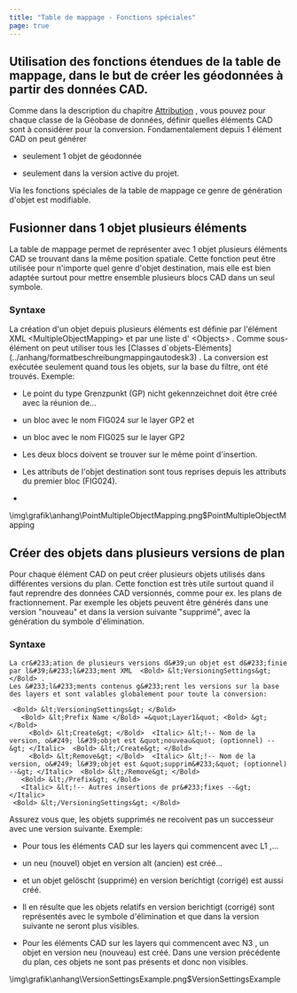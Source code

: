 ```yaml
---
title: "Table de mappage - Fonctions spéciales"
page: true
---
```

## Utilisation des fonctions &#233;tendues de la table de mappage, dans le but de cr&#233;er les g&#233;odonn&#233;es &#224; partir des donn&#233;es CAD.
Comme dans la description du chapitre [Attribution](../anhang/formatbeschreibungmappingautodesk3)
, vous pouvez pour chaque classe de la G&#233;obase de donn&#233;es, d&#233;finir quelles &#233;l&#233;ments CAD sont &#224; consid&#233;rer pour la conversion. Fondamentalement depuis 1 &#233;l&#233;ment CAD on peut g&#233;n&#233;rer

-  seulement 1 objet de g&#233;odonn&#233;e

-  seulement dans la version active du projet.




Via les fonctions sp&#233;ciales de la table de mappage ce genre de g&#233;n&#233;ration d&#39;objet est modifiable.

## Fusionner dans 1 objet plusieurs &#233;l&#233;ments
La table de mappage permet de repr&#233;senter avec 1 objet plusieurs &#233;l&#233;ments CAD se trouvant dans la m&#234;me position spatiale.
Cette fonction peut &#234;tre utilis&#233;e pour n&#39;importe quel genre d&#39;objet destination, mais elle est bien adapt&#233;e surtout pour mettre ensemble plusieurs blocs CAD dans un seul symbole.

### Syntaxe 
<Info>
La cr&#233;ation d&#39;un objet depuis plusieurs &#233;l&#233;ments est d&#233;finie par l&#39;&#233;l&#233;ment XML  <Bold> &lt;MultipleObjectMapping&gt; </Bold>  et par une liste d&#39;  <Bold> &lt;Objects&gt; </Bold> . Comme sous-&#233;l&#233;ment on peut utiliser tous les [Classes d`objets-El&#233;ments](../anhang/formatbeschreibungmappingautodesk3)
.
</Info>

<Warning>
La conversion est ex&#233;cut&#233;e seulement quand tous les objets, sur la base du filtre, ont &#233;t&#233; trouv&#233;s.
</Warning>


<Info>
Exemple:

-  Le point du type <Bold> Grenzpunkt (GP) nicht gekennzeichnet </Bold>  doit &#234;tre cr&#233;&#233; avec la r&#233;union de...


-  un bloc avec le nom <Bold> FIG024 </Bold>  sur le layer <Bold> GP2 </Bold>  et


-  un bloc avec le nom <Bold> FIG025 </Bold>  sur le layer <Bold> GP2 </Bold> 


-  Les deux blocs doivent se trouver sur le m&#234;me point d&#39;insertion.


-  Les attributs de l&#39;objet destination sont tous reprises depuis les attributs du premier bloc (FIG024).






- 
<Image>\img\grafik\anhang\PointMultipleObjectMapping.png$PointMultipleObjectMapping</Image>


</Info>


## Cr&#233;er des objets dans plusieurs versions de plan 
Pour chaque &#233;l&#233;ment CAD on peut cr&#233;er plusieurs objets utilis&#233;s dans diff&#233;rentes versions du plan.
Cette fonction est tr&#232;s utile surtout quand il faut reprendre des donn&#233;es CAD versionn&#233;s, comme pour ex. les plans de fractionnement.
Par exemple les objets peuvent &#234;tre g&#233;n&#233;r&#233;s dans une version &quot;nouveau&quot; et dans la version suivante &quot;supprim&#233;&quot;, avec la g&#233;n&#233;ration du symbole d&#39;&#233;limination.

### Syntaxe

```
La cr&#233;ation de plusieurs versions d&#39;un objet est d&#233;finie par l&#39;&#233;l&#233;ment XML  <Bold> &lt;VersioningSettings&gt; </Bold> .
Les &#233;l&#233;ments contenus g&#233;rent les versions sur la base des layers et sont valables globalement pour toute la conversion:

 <Bold> &lt;VersioningSettings&gt; </Bold> 
   <Bold> &lt;Prefix Name </Bold> =&quot;Layer1&quot; <Bold> &gt; </Bold> 
     <Bold> &lt;Create&gt; </Bold>  <Italic> &lt;!-- Nom de la version, o&#249; l&#39;objet est &quot;nouveau&quot; (optionnel) --&gt; </Italic>  <Bold> &lt;/Create&gt; </Bold> 
     <Bold> &lt;Remove&gt; </Bold>  <Italic> &lt;!-- Nom de la version, o&#249; l&#39;objet est &quot;supprim&#233;&quot; (optionnel) --&gt; </Italic>  <Bold> &lt;/Remove&gt; </Bold> 
   <Bold> &lt;/Prefix&gt; </Bold> 
   <Italic> &lt;!-- Autres insertions de pr&#233;fixes --&gt; </Italic> 
 <Bold> &lt;/VersioningSettings&gt; </Bold> 

```

<Warning>
Assurez vous que, les objets supprim&#233;s ne recoivent pas un successeur avec une version suivante.
</Warning>

<Info>
Exemple:

- Pour tous les &#233;l&#233;ments CAD sur les layers qui commencent avec <Bold> L1 </Bold> ,...


- un <Italic> neu (nouvel) </Italic>  objet en version <Bold> alt (ancien) </Bold>  est cr&#233;&#233;...


- et un objet <Italic> gel&#246;scht (supprim&#233;) </Italic>  en version <Bold> berichtigt (corrig&#233;) </Bold>  est aussi cr&#233;&#233;.


- Il en r&#233;sulte que les objets relatifs en version <Italic> berichtigt (corrig&#233;) </Italic>  sont repr&#233;sent&#233;s avec le symbole d&#39;&#233;limination et que dans la version suivante ne seront plus visibles.




- Pour les &#233;l&#233;ments CAD sur les layers qui commencent avec <Bold> N3 </Bold> , un objet en version <Bold> neu (nouveau) </Bold>  est cr&#233;&#233;. Dans une version pr&#233;c&#233;dente du plan, ces objets ne sont pas pr&#233;sents et donc non visibles.






<Image>\img\grafik\anhang\VersionSettingsExample.png$VersionSettingsExample</Image>
</Info>

